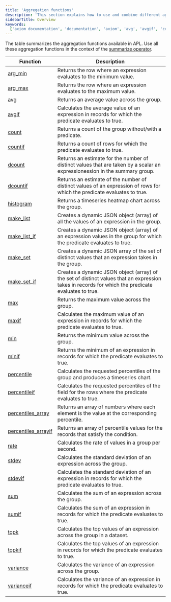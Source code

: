 ```yaml
---
title: 'Aggregation functions'
description: 'This section explains how to use and combine different aggregation functions in APL.'
sidebarTitle: Overview
keywords:
  ['axiom documentation', 'documentation', 'axiom', 'avg', 'avgif', 'count', 'countif', 'dcount', 'max', 'maxif', 'min', 'minif', 'sum', 'sumif', 'histogram', 'topk', 'percentile', 'variance', 'stdev', 'make_list', 'rate']
---
```


The table summarizes the aggregation functions available in APL. Use all these aggregation functions in the context of the [summarize operator](/apl/tabular-operators/summarize-operator).

| Function               | Description                                                                                                   |
| -------------------------------     | ----------------------------------------------------------------------------------------------------------------- |
| [arg_min](/apl/aggregation-function/arg-min)                                        | Returns the row where an expression evaluates to the minimum value.                                                                        |
| [arg_max](/apl/aggregation-function/arg-max)                                        | Returns the row where an expression evaluates to the maximum value.                                                                        |
| [avg](/apl/aggregation-function/avg)                                        | Returns an average value across the group.                                                                        |
| [avgif](/apl/aggregation-function/avgif)                                    | Calculates the average value of an expression in records for which the predicate evaluates to true.                          |
| [count](/apl/aggregation-function/count)                                    | Returns a count of the group without/with a predicate.                                                            |
| [countif](/apl/aggregation-function/countif)                                | Returns a count of rows for which the predicate evaluates to true.                                                     |
| [dcount](/apl/aggregation-function/dcount)                                  | Returns an estimate for the number of distinct values that are taken by a scalar an expressionession in the summary group. |
| [dcountif](/apl/aggregation-function/dcountif)                              | Returns an estimate of the number of distinct values of an expression of rows for which the predicate evaluates to true.       |
| [histogram](/apl/aggregation-function/histogram)                            | Returns a timeseries heatmap chart across the group.                                                              |
| [make_list](/apl/aggregation-function/make-list)                            | Creates a dynamic JSON object (array) of all the values of an expression in the group.                                     |
| [make_list_if](/apl/aggregation-function/make-list-if)                      | Creates a dynamic JSON object (array) of an expression values in the group for which the predicate evaluates to true.    |
| [make_set](/apl/aggregation-function/make-set)                              | Creates a dynamic JSON array of the set of distinct values that an expression takes in the group.                        |
| [make_set_if](/apl/aggregation-function/make-set-if)                        | Creates a dynamic JSON object (array) of the set of distinct values that an expression takes in records for which the predicate evaluates to true. |
| [max](/apl/aggregation-function/max)                                        | Returns the maximum value across the group.                                                                       |
| [maxif](/apl/aggregation-function/maxif)                                    | Calculates the maximum value of an expression in records for which the predicate evaluates to true.                            |
| [min](/apl/aggregation-function/min)                                        | Returns the minimum value across the group.                                                                       |
| [minif](/apl/aggregation-function/minif)                                    | Returns the minimum of an expression in records for which the predicate evaluates to true.                                   |
| [percentile](/apl/aggregation-function/percentile)                          | Calculates the requested percentiles of the group and produces a timeseries chart.                                |
| [percentileif](/apl/aggregation-function/percentileif)                      | Calculates the requested percentiles of the field for the rows where the predicate evaluates to true.                                |
| [percentiles_array](/apl/aggregation-function/percentiles-array)            | Returns an array of numbers where each element is the value at the corresponding percentile. |
| [percentiles_arrayif](/apl/aggregation-function/percentiles-arrayif)        | Returns an array of percentile values for the records that satisfy the condition. |
| [rate](/apl/aggregation-function/rate)                                      | Calculates the rate of values in a group per second.                                  |
| [stdev](/apl/aggregation-function/stdev)                                    | Calculates the standard deviation of an expression across the group.                                                       |
| [stdevif](/apl/aggregation-function/stdevif)                                | Calculates the standard deviation of an expression in records for which the predicate evaluates to true.                     |
| [sum](/apl/aggregation-function/sum)                                        | Calculates the sum of an expression across the group.                                                                      |
| [sumif](/apl/aggregation-function/sumif)                                    | Calculates the sum of an expression in records for which the predicate evaluates to true.                                    |
| [topk](/apl/aggregation-function/topk)                                      | Calculates the top values of an expression across the group in a dataset.                                                   |
| [topkif](/apl/aggregation-function/topkif)                                  | Calculates the top values of an expression in records for which the predicate evaluates to true.                                                   |
| [variance](/apl/aggregation-function/variance)                              | Calculates the variance of an expression across the group.                                                                 |
| [varianceif](/apl/aggregation-function/varianceif)                          | Calculates the variance of an expression in records for which the predicate evaluates to true.                               |